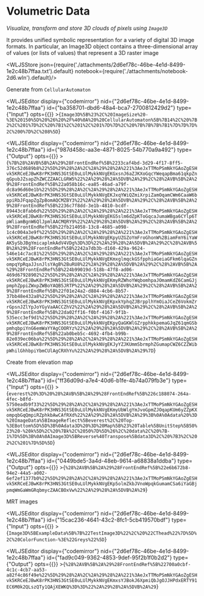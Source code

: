# Volumetric Data
*Visualize, transform and store 3D clouds of pixels using `Image3D`*

It provides unified symbolic representation for a variety of digital 3D image formats. In particular, an Image3D object contains a three-dimensional array of values (or lists of values) that represent a 3D raster image




<WLJSStore json={require('./attachments/2d6ef78c-46be-4e1d-8499-1e2c48b7ffaa.txt').default} notebook={require('./attachments/notebook-2d6.wln').default}/>




Generate from `CellularAutomaton`

<WLJSEditor display={"codemirror"} nid={"2d6ef78c-46be-4e1d-8499-1e2c48b7ffaa"} id={"ba358701-dbd6-48a4-bca7-2700812429d2"} type={"Input"} opts={{}} >{`Image3D%5B%23%2C%20ImageSize%20-%3E%20150%5D%20%26%20%2F%40%0A%20%20CellularAutomaton%5B%7B14%2C%20%7B2%2C%201%7D%2C%20%7B1%2C%201%2C%201%7D%7D%2C%20%7B%7B%7B%7B1%7D%7D%7D%2C%200%7D%2C%208%5D`}</WLJSEditor>

<WLJSEditor display={"codemirror"} nid={"2d6ef78c-46be-4e1d-8499-1e2c48b7ffaa"} id={"987d458c-aa3e-4871-8025-54b770a9a492"} type={"Output"} opts={{}} >{`%7B%28%2AVB%5B%2A%29%28FrontEndRef%5B%2233caf4bd-3d29-4f17-8ff5-376c52d689b8%22%5D%29%28%2A%2C%2A%29%28%2A%221%3AeJxTTMoPSmNkYGAoZgESHvk5KRCeEJBwK8rPK3HNS3GtSE0uLUlMykkNVgEKGxsnJ6aZJKXoGqcYWeqapBma61qkpZnqGpubJZsapZhZWCZZAACLGRW5%22%2A%29%28%2A%5DVB%2A%29%2C%28%2AVB%5B%2A%29%28FrontEndRef%5B%22a058b16c-ea85-46ad-a79f-dc8a96d60e1b%22%5D%29%28%2A%2C%2A%29%28%2A%221%3AeJxTTMoPSmNkYGAoZgESHvk5KRCeEJBwK8rPK3HNS3GtSE0uLUlMykkNVgEKJxqYWiQZmiXrpiZamOqamCWm6CaaW6bppiRbJFqapZgZpBomAQCMZBY3%22%2A%29%28%2A%5DVB%2A%29%2C%28%2AVB%5B%2A%29%28FrontEndRef%5B%2236c7f8dd-3e1b-4810-bcdf-89443c8fab6d%22%5D%29%28%2A%2C%2A%29%28%2A%221%3AeJxTTMoPSmNkYGAoZgESHvk5KRCeEJBwK8rPK3HNS3GtSE0uLUlMykkNVgEKG5slm6dZpKToGqcaJumaWBga6CYlp6TpWliamBgnW6QlJpmlAACMQRY9%22%2A%29%28%2A%5DVB%2A%29%2C%28%2AVB%5B%2A%29%28FrontEndRef%5B%22fb214058-13c8-4685-a098-1c4c004a3e9f%22%5D%29%28%2A%2C%2A%29%28%2A%221%3AeJxTTMoPSmNkYGAoZgESHvk5KRCeEJBwK8rPK3HNS3GtSE0uLUlMykkNVgEKpyUZGZoYmFroGhonW%2BiamFmY6iYaWAK5ySbJBgYmicaplmkAdV4VDg%3D%3D%22%2A%29%28%2A%5DVB%2A%29%2C%28%2AVB%5B%2A%29%28FrontEndRef%5B%2242a7db3b-d160-429a-9624-546e14c7ac81%22%5D%29%28%2A%2C%2A%29%28%2A%221%3AeJxTTMoPSmNkYGAoZgESHvk5KRCeEJBwK8rPK3HNS3GtSE0uLUlMykkNVgEKmxglmqckGSfpphiaGeiaGFkm6lqaGZnompqYpRqaJJsnJlsYAgB%2BuRU8%22%2A%29%28%2A%5DVB%2A%29%2C%28%2AVB%5B%2A%29%28FrontEndRef%5B%224b99019d-518b-47f8-ad06-469d67928902%22%5D%29%28%2A%2C%2A%29%28%2A%221%3AeJxTTMoPSmNkYGAoZgESHvk5KRCeEJBwK8rPK3HNS3GtSE0uLUlMykkNVgEKmyRZWhoYWqbomhpaJOmamKdZ6CamGJjpmphZppiZWxpZWBoYAQB5JRTP%22%2A%29%28%2A%5DVB%2A%29%2C%28%2AVB%5B%2A%29%28FrontEndRef%5B%22f01e24a2-d884-4cb6-8b57-37bb48e432a8%22%5D%29%28%2A%2C%2A%29%28%2A%221%3AeJxTTMoPSmNkYGAoZgESHvk5KRCeEJBwK8rPK3HNS3GtSE0uLUlMykkNVgEKpxkYphqZJBrpplhYmOiaJCeZ6VokmZrrGpsnJZlYpJoYGyVaAACCZhV2%22%2A%29%28%2A%5DVB%2A%29%2C%28%2AVB%5B%2A%29%28FrontEndRef%5B%22da02ff16-f0bf-4167-9f1b-535ecc3ef9d1%22%5D%29%28%2A%2C%2A%29%28%2A%221%3AeJxTTMoPSmNkYGAoZgESHvk5KRCeEJBwK8rPK3HNS3GtSE0uLUlMykkNVgEKpyQaGKWlGZrpphkkpemaGJqZ61qmGSbpmhqbpiYnG6emWaYYAgCOORYz%22%2A%29%28%2A%5DVB%2A%29%2C%28%2AVB%5B%2A%29%28FrontEndRef%5B%22ab0beb5c-4692-4fb4-b99b-82e039ec06ba%22%5D%29%28%2A%2C%2A%29%28%2A%221%3AeJxTTMoPSmNkYGAoZgESHvk5KRCeEJBwK8rPK3HNS3GtSE0uLUlMykkNVgEKJyYZJKUmmSbrmphZGumapCWZ6CZZWibpWhilGhhbpiYbmCUlAgCRXhYu%22%2A%29%28%2A%5DVB%2A%29%7D`}</WLJSEditor>

Create from elevation map

<WLJSEditor display={"codemirror"} nid={"2d6ef78c-46be-4e1d-8499-1e2c48b7ffaa"} id={"ff36d09d-a7e4-40d6-b1fe-4b74a079fb3e"} type={"Input"} opts={{}} >{`everest%20%3D%20%28%2AVB%5B%2A%29%28FrontEndRef%5B%226c188074-264a-4fec-b8fd-5750eadb9f33%22%5D%29%28%2A%2C%2A%29%28%2A%221%3AeJxTTMoPSmNkYGAoZgESHvk5KRCeEJBwK8rPK3HNS3GtSE0uLUlMykkNVgEKmyUbWlgYmJvoGpmZJOqapKUm6yZZpKXompqbGqQmpiRZphkbAwCAfRXd%22%2A%29%28%2A%5DVB%2A%29%3B%0A%0Adata%20%3D%20ImageData%5BImageReflect%5Beverest%2C%20Top-%3EBottom%5D%5D%3B%0Adata3D%20%3D%20Map%5B%23%20Table%5BUnitStep%5B50%23%20-%20k%5D%2C%20%7Bk%2C%2050%7D%5D%26%2C%20data%2C%20%7B-1%7D%5D%3B%0A%0AImage3D%5BReverse%40Transpose%5Bdata3D%2C%20%7B3%2C%202%2C%201%7D%5D%5D`}</WLJSEditor>

<WLJSEditor display={"codemirror"} nid={"2d6ef78c-46be-4e1d-8499-1e2c48b7ffaa"} id={"0449bde5-3a4d-48eb-9614-a68838a1ddba"} type={"Output"} opts={{}} >{`%28%2AVB%5B%2A%29%28FrontEndRef%5B%22e6b672b8-94e2-44a5-a002-6ef2ef1377b0%22%5D%29%28%2A%2C%2A%29%28%2A%221%3AeJxTTMoPSmNkYGAoZgESHvk5KRCeEJBwK8rPK3HNS3GtSE0uLUlMykkNVgEKp5olmZkbJVnoWpqkGumamCSa6iYaGBjpmqWmGaWmGRqbmycZAACBOxVw%22%2A%29%28%2A%5DVB%2A%29`}</WLJSEditor>

MRT images

<WLJSEditor display={"codemirror"} nid={"2d6ef78c-46be-4e1d-8499-1e2c48b7ffaa"} id={"15cac236-4641-43c2-8fc1-5cb419570bdf"} type={"Input"} opts={{}} >{`Image3D%5BExampleData%5B%7B%22TestImage3D%22%2C%20%22CThead%22%7D%5D%2C%20ColorFunction-%3E%22Greys%22%5D`}</WLJSEditor>

<WLJSEditor display={"codemirror"} nid={"2d6ef78c-46be-4e1d-8499-1e2c48b7ffaa"} id={"fad9c049-9362-4853-9def-95f2b1f0b2d2"} type={"Output"} opts={{}} >{`%28%2AVB%5B%2A%29%28FrontEndRef%5B%22700a0cbf-4c1c-4cb7-aa53-a82f4c86f49e%22%5D%29%28%2A%2C%2A%29%28%2A%221%3AeJxTTMoPSmNkYGAoZgESHvk5KRCeEJBwK8rPK3HNS3GtSE0uLUlMykkNVgEKmxsYJBokJ6XpmiQbJgOJJHPdxERTY91EC6M0k2QLszQTy1QAjXEWKQ%3D%3D%22%2A%29%28%2A%5DVB%2A%29`}</WLJSEditor>